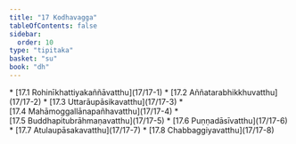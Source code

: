 ```yaml
---
title: "17 Kodhavagga"
tableOfContents: false
sidebar:
  order: 10
type: "tipitaka"
basket: "su"
book: "dh"
---
```



<DynamicBreadcrumb />



<TableOfContents book="dh" section="17">
* [17.1 Rohinīkhattiyakaññāvatthu](17/17-1)
* [17.2 Aññatarabhikkhuvatthu](17/17-2)
* [17.3 Uttarāupāsikavatthu](17/17-3)
* [17.4 Mahāmoggallānapañhavatthu](17/17-4)
* [17.5 Buddhapitubrāhmaṇavatthu](17/17-5)
* [17.6 Puṇṇadāsīvatthu](17/17-6)
* [17.7 Atulaupāsakavatthu](17/17-7)
* [17.8 Chabbaggiyavatthu](17/17-8)
</TableOfContents>